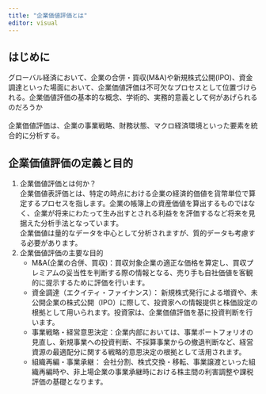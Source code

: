 ---
title: "企業価値評価とは"
editor: visual
---

## はじめに

グローバル経済において、企業の合併・買収(M&A)や新規株式公開(IPO)、資金調達といった場面において、企業価値評価は不可欠なプロセスとして位置づけられる。企業価値評価の基本的な概念、学術的、実務的意義として何があげられるのだろうか\
\
企業価値評価は、企業の事業戦略、財務状態、マクロ経済環境といった要素を統合的に分析する。

## 企業価値評価の定義と目的

1.  企業価値評価とは何か？\
    企業価値表評価とは、特定の時点における企業の経済的価値を貨幣単位で算定するプロセスを指します。企業の帳簿上の資産価値を算出するものではなく、企業が将来にわたって生み出すとされる利益をを評価するなど将来を見据えた分析手法となっています。\
    企業価値は量的なデータを中心として分析されますが、質的データも考慮する必要があります。
2.  企業価値評価の主要な目的\
    -   M&A(企業の合併、買収)：買収対象企業の適正な価格を算定し、買収プレミアムの妥当性を判断する際の情報となる、売り手も自社価値を客観的に提示するために評価を行います。
    -   資金調達（エクイティ・ファイナンス）： 新規株式発行による増資や、未公開企業の株式公開（IPO）に際して、投資家への情報提供と株価設定の根拠として用いられます。投資家は、企業価値評価を基に投資判断を行います。
    -   事業戦略・経営意思決定：企業内部においては、事業ポートフォリオの見直し、新規事業への投資判断、不採算事業からの撤退判断など、経営資源の最適配分に関する戦略的意思決定の根拠として活用されます。
    -   組織再編・事業承継： 会社分割、株式交換・移転、事業譲渡といった組織再編時や、非上場企業の事業承継時における株主間の利害調整や課税評価の基礎となります。
